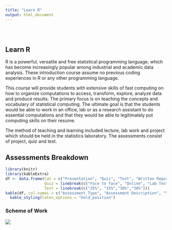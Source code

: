 ```yaml
---
title: "Learn R"
output: html_document
---
```


<style type="text/css">
.title {
  display: none;
}

#getting-started img { 
  margin-right: 10px;
}

</style>

<div class="row" style="padding-top: 30px;">
<div class="col-sm-6">

# **Learn R**

R is a powerful, versatile and free statistical programming language, which has become increasingly popular among industrial and academic data analysis. These introduction course assume no previous coding experiences in R or any other programming language.

This course will provide students with extensive skills of fast computing on how to organize computations to access, transform, explore, analyze data and produce results. The primary focus is on teaching the concepts and vocabulary of statistical computing. The ultimate goal is that the students would be able to work in an office, lab or as a research assistant to do essential computations and that they would be able to legitimately put computing skills on their resume. 

The method of teaching and learning included lecture, lab work and project which should be held in the statistics laboratory. The assessments consist of project, quiz and test.

## Assessments Breakdown

```r
library(knitr)
library(kableExtra)
df <- data.frame(Cat = c("Presentation", "Quiz", "Test", "Written Report"), 
                 Quiz = linebreak(c("Face to face", "Online", "Lab Test", "Written Report")), 
                 Test = linebreak(c("25%", "15%","30%","30%")))
kable(df, col.names = c("Assessment Type", "Assessment Description", "% of Total Mark"), escape = F, caption = "Details of Continuous Assessment") %>%
  kable_styling(latex_options = "hold_position")
```


</div>
<div class="col-sm-6">

### Scheme of Work

<a href = "https://crumplab.github.io">
![](images/logo.png)
</a>
</div>
